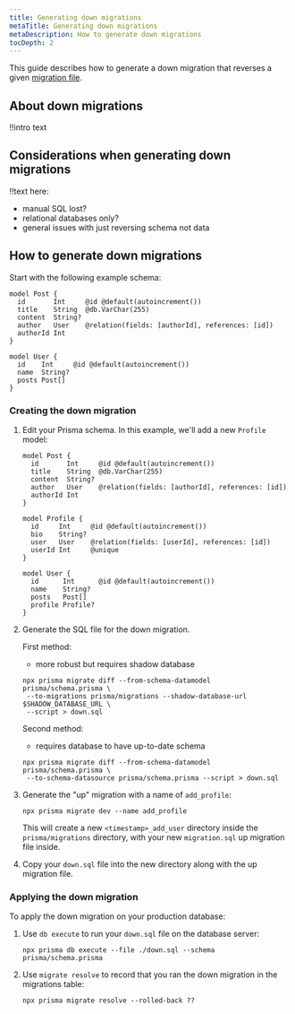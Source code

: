 ```yaml
---
title: Generating down migrations
metaTitle: Generating down migrations
metaDescription: How to generate down migrations
tocDepth: 2
---
```


<TopBlock>

This guide describes how to generate a down migration that reverses a given [migration file](/concepts/components/prisma-migrate#migration-history).

</TopBlock>

## About down migrations

!!intro text

## Considerations when generating down migrations

!!text here:

- manual SQL lost?
- relational databases only?
- general issues with just reversing schema not data

## How to generate down migrations

Start with the following example schema:

```prisma file=schema.prisma
model Post {
  id       Int     @id @default(autoincrement())
  title    String  @db.VarChar(255)
  content  String?
  author   User    @relation(fields: [authorId], references: [id])
  authorId Int
}

model User {
  id    Int     @id @default(autoincrement())
  name  String?
  posts Post[]
}
```

### Creating the down migration

1. Edit your Prisma schema. In this example, we'll add a new `Profile` model:

   ```prisma file=schema.prisma highlight=8-14;add|20;add
   model Post {
     id       Int     @id @default(autoincrement())
     title    String  @db.VarChar(255)
     content  String?
     author   User    @relation(fields: [authorId], references: [id])
     authorId Int
   }
   
   model Profile {
     id     Int     @id @default(autoincrement())
     bio    String?
     user   User    @relation(fields: [userId], references: [id])
     userId Int     @unique
   }
   
   model User {
     id      Int      @id @default(autoincrement())
     name    String?
     posts   Post[]
     profile Profile?
   }
   ```

2. Generate the SQL file for the down migration.

   First method:

   - more robust but requires shadow database

   ```terminal
   npx prisma migrate diff --from-schema-datamodel prisma/schema.prisma \
    --to-migrations prisma/migrations --shadow-database-url $SHADOW_DATABASE_URL \
    --script > down.sql
   ```

   Second method:

   - requires database to have up-to-date schema

   ```terminal
   npx prisma migrate diff --from-schema-datamodel prisma/schema.prisma \
    --to-schema-datasource prisma/schema.prisma --script > down.sql
   ```

3. Generate the "up" migration with a name of `add_profile`:

   ```terminal
   npx prisma migrate dev --name add_profile
   ```

   This will create a new `<timestamp>_add_user` directory inside the `prisma/migrations` directory, with your new `migration.sql` up migration file inside.

4. Copy your `down.sql` file into the new directory along with the up migration file.

### Applying the down migration

To apply the down migration on your production database:

1. Use `db execute` to run your `down.sql` file on the database server:

   ```terminal
   npx prisma db execute --file ./down.sql --schema prisma/schema.prisma
   ```

2. Use `migrate resolve` to record that you ran the down migration in the migrations table:

   ```terminal
   npx prisma migrate resolve --rolled-back ??
   ```
